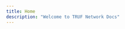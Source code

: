 ```yaml
---
title: Home
description: "Welcome to TRUF Network Docs"
---
```


<CardGroup cols={2}>
	<Card
		title="Github"
		icon="github"
		href="https://github.com/truf-network/"
	></Card>
	<Card
		title="TSN Go SDK"
		icon="golang"
		href="https://github.com/truflation/tsn-sdk"
	></Card>
	<Card
		title="TSN TypeScript/JavaScript SDK"
		icon="square-js"
		href="https://github.com/truflation/tsn-sdk-js"
	></Card>
	<Card
		title="Discussions"
		icon="comments"
		iconType="solid"
		href="https://github.com/orgs/truf-network/discussions"
	></Card>
    <Card
        title="Consumer"
        icon="user"
        iconType="solid"
        href="/about-truf-network"
    ></Card>
</CardGroup>
